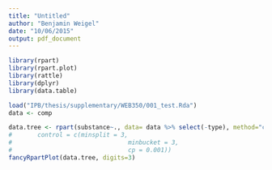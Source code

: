 ```yaml
---
title: "Untitled"
author: "Benjamin Weigel"
date: "10/06/2015"
output: pdf_document
---
```



```r
library(rpart)
library(rpart.plot)
library(rattle)
library(dplyr)
library(data.table)

load("IPB/thesis/supplementary/WEB350/001_test.Rda")
data <- comp 

data.tree <- rpart(substance~., data= data %>% select(-type), method="class")
#       control = c(minsplit = 3,
#                                minbucket = 3,
#                                cp = 0.001))
fancyRpartPlot(data.tree, digits=3)


```


